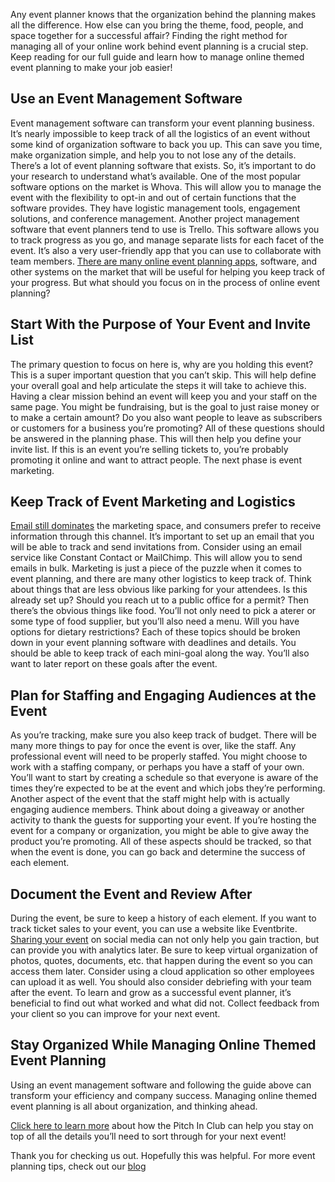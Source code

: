 <BlogImage  />
<BlogInfo  />

Any event planner knows that the organization behind the planning makes all the difference. How else can you 
bring the theme, food, people, and space together for a successful affair?
Finding the right method for managing all of your online work behind event planning is a crucial step.
Keep reading for our full guide and learn how to manage online themed event planning to make your job easier!

<MobileAd />

## Use an Event Management Software

Event management software can transform your event planning business. It’s nearly impossible to keep track of all 
the logistics of an event without some kind of organization software to back you up. This can save you time, make
organization simple, and help you to not lose any of the details. 
There’s a lot of event planning software that 
exists. So, it’s important to do your research to understand what’s available. One of the most popular software 
options on the market is Whova. This will allow you to manage the event with the flexibility to opt-in and out 
of certain functions that the software provides. They have logistic management tools, engagement solutions, and 
conference management. Another project management software that event planners tend to use is Trello. This software
allows you to track progress as you go, and manage separate lists for each facet of the event. It’s also a very 
user-friendly app that you can use to collaborate with team members. 
[There are many online event planning apps](https://pitchinclub.com/blog/easy-party-planning-app),
software, and other systems on the market that will be useful for helping you keep track of your progress. But 
what should you focus on in the process of online event planning?

<MobileAd />

## Start With the Purpose of Your Event and Invite List

The primary question to focus on here is, why are you holding this event? This is a super important question that
you can’t skip. This will help define your overall goal and help articulate the steps it will take to achieve this.
Having a clear mission behind an event will keep you and your staff on the same page.
You might be fundraising, but is the goal to just raise money or to make a certain amount? Do you also want people 
to leave as subscribers or customers for a business you’re promoting? All of these questions should be answered in
the planning phase. This will then help you define your invite list. If this is an event you’re selling tickets to, 
you’re probably promoting it online and want to attract people. The next phase is event marketing.

<MobileAd />

## Keep Track of Event Marketing and Logistics

[Email still dominates](https://www.retaildive.com/news/study-47-of-consumers-prefer-email-messages-from-retailers/533367/)
the marketing space, and consumers prefer to receive information through this channel. It’s 
important to set up an email that you will be able to track and send invitations from. Consider using an email 
service like Constant Contact or MailChimp. This will allow you to send emails in bulk. Marketing is just a piece 
of the puzzle when it comes to event planning, and there are many other logistics to keep track of.
Think about things that are less obvious like parking for your attendees. Is this already set up? Should you reach 
ut to a public office for a permit? Then there’s the obvious things like food. You’ll not only need to pick a 
aterer or some type of food supplier, but you’ll also need a menu. Will you have options for dietary restrictions?
Each of these topics should be broken down in your event planning software with deadlines and details. You should 
be able to keep track of each mini-goal along the way. You’ll also want to later report on these goals after the event.

<MobileAd />

## Plan for Staffing and Engaging Audiences at the Event

As you’re tracking, make sure you also keep track of budget. There will be many more things to pay for once the event is over, 
like the staff. Any professional event will need to be properly staffed. You might choose to work with a staffing company, 
or perhaps you have a staff of your own. You’ll want to start by creating a schedule so that everyone is aware of the times 
they’re expected to be at the event and which jobs they’re performing. Another aspect of the event that the staff might help 
with is actually engaging audience members. Think about doing a giveaway or another activity to thank the guests for supporting 
your event. If you’re hosting the event for a company or organization, you might be able to give away the product you’re promoting.
All of these aspects should be tracked, so that when the event is done, you can go back and determine the success of each element.

<MobileAd />

## Document the Event and Review After

During the event, be sure to keep a history of each element. If you want to track ticket sales to your event, you can use a 
website like Eventbrite. 
[Sharing your event](https://www.socialmediaexaminer.com/use-social-media-to-promote-your-event/)
on social media can not only help you gain traction, but can provide you with 
analytics later. Be sure to keep virtual organization of photos, quotes, documents, etc. that happen during the event so you 
can access them later. Consider using a cloud application so other employees can upload it as well. You should also consider 
debriefing with your team after the event. To learn and grow as a successful event planner, it’s beneficial to find out what 
worked and what did not. Collect feedback from your client so you can improve for your next event.

<MobileAd />

## Stay Organized While Managing Online Themed Event Planning

Using an event management software and following the guide above can transform your efficiency and company success. Managing 
online themed event planning is all about organization, and thinking ahead. 

[Click here to learn more](https://pitchinclub.com/resources/about-us)
about how the Pitch In Club can help you stay on top of all the details you’ll need to sort through for your 
next event!

Thank you for checking us out. Hopefully this was helpful.
For more event planning tips, check out our
[blog](https://pitchinclub.com/blog/page/1)

<MobileAd />
